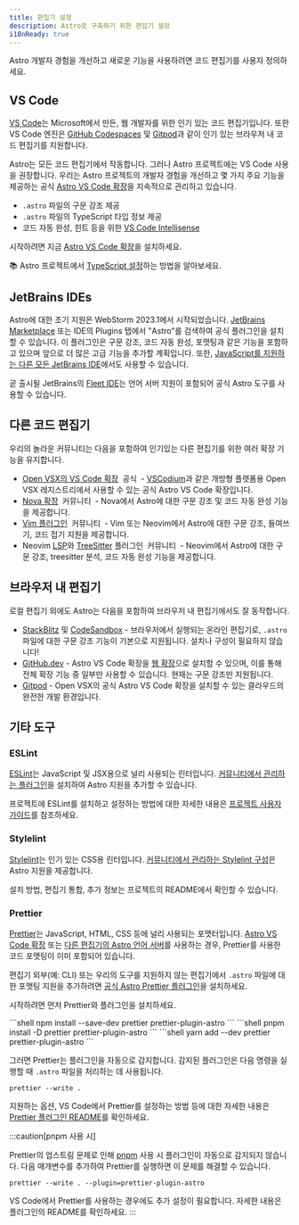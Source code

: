 ```yaml
---
title: 편집기 설정
description: Astro로 구축하기 위한 편집기 설정
i18nReady: true
---
```


Astro 개발자 경험을 개선하고 새로운 기능을 사용하려면 코드 편집기를 사용자 정의하세요.

## VS Code

[VS Code](https://code.visualstudio.com/)는 Microsoft에서 만든, 웹 개발자를 위한 인기 있는 코드 편집기입니다. 또한 VS Code 엔진은 [GitHub Codespaces](https://github.com/features/codespaces) 및 [Gitpod](https://gitpod.io/)과 같이 인기 있는 브라우저 내 코드 편집기를 지원합니다.

Astro는 모든 코드 편집기에서 작동합니다. 그러나 Astro 프로젝트에는 VS Code 사용을 권장합니다. 우리는 Astro 프로젝트의 개발자 경험을 개선하고 몇 가지 주요 기능을 제공하는 공식 [Astro VS Code 확장](https://marketplace.visualstudio.com/items?itemName=astro-build.astro-vscode)을 지속적으로 관리하고 있습니다.

- `.astro` 파일의 구문 강조 제공
- `.astro` 파일의 TypeScript 타입 정보 제공
- 코드 자동 완성, 힌트 등을 위한 [VS Code Intellisense](https://code.visualstudio.com/docs/editor/intellisense)

시작하려면 지금 [Astro VS Code 확장](https://marketplace.visualstudio.com/items?itemName=astro-build.astro-vscode)을 설치하세요.

📚 Astro 프로젝트에서 [TypeScript 설정](/ko/guides/typescript/)하는 방법을 알아보세요.

## JetBrains IDEs

Astro에 대한 초기 지원은 WebStorm 2023.1에서 시작되었습니다. [JetBrains Marketplace](https://plugins.jetbrains.com/plugin/20959-astro) 또는 IDE의 Plugins 탭에서 "Astro"를 검색하여 공식 플러그인을 설치할 수 있습니다. 이 플러그인은 구문 강조, 코드 자동 완성, 포맷팅과 같은 기능을 포함하고 있으며 앞으로 더 많은 고급 기능을 추가할 계획입니다. 또한, [JavaScript를 지원하는 다른 모든 JetBrains IDE](https://www.jetbrains.com/products/#lang=js&type=ide)에서도 사용할 수 있습니다.

곧 출시될 JetBrains의 [Fleet IDE](https://www.jetbrains.com/fleet/)는 언어 서버 지원이 포함되어 공식 Astro 도구를 사용할 수 있습니다.

## 다른 코드 편집기

우리의 놀라운 커뮤니티는 다음을 포함하여 인기있는 다른 편집기를 위한 여러 확장 기능을 유지합니다.

- [Open VSX의 VS Code 확장](https://open-vsx.org/extension/astro-build/astro-vscode) <span style="margin: 0.25em;"><Badge variant="accent"> 공식</Badge></span> - [VSCodium](https://vscodium.com/)과 같은 개방형 플랫폼용 Open VSX 레지스트리에서 사용할 수 있는 공식 Astro VS Code 확장입니다.
- [Nova 확장](https://extensions.panic.com/extensions/sciencefidelity/sciencefidelity.astro/) <span style="margin: 0.25em;"><Badge variant="neutral">커뮤니티</Badge></span> - Nova에서 Astro에 대한 구문 강조 및 코드 자동 완성 기능을 제공합니다.
- [Vim 플러그인](https://github.com/wuelnerdotexe/vim-astro) <span style="margin: 0.25em;"><Badge variant="neutral">커뮤니티</Badge></span> - Vim 또는 Neovim에서 Astro에 대한 구문 강조, 들여쓰기, 코드 접기 지원을 제공합니다.
- Neovim [LSP](https://github.com/neovim/nvim-lspconfig/blob/master/doc/server_configurations.md#astro)와 [TreeSitter](https://github.com/virchau13/tree-sitter-astro) 플러그인 <span style="margin: 0.25em;"><Badge variant="neutral">커뮤니티</Badge></span> - Neovim에서 Astro에 대한 구문 강조, treesitter 분석, 코드 자동 완성 기능을 제공합니다.

## 브라우저 내 편집기

로컬 편집기 외에도 Astro는 다음을 포함하여 브라우저 내 편집기에서도 잘 동작합니다.

- [StackBlitz](https://stackblitz.com/) 및 [CodeSandbox](https://codesandbox.io/) - 브라우저에서 실행되는 온라인 편집기로, `.astro` 파일에 대한 구문 강조 기능이 기본으로 지원됩니다. 설치나 구성이 필요하지 않습니다!
- [GitHub.dev](https://github.dev/) - Astro VS Code 확장을 [웹 확장](https://code.visualstudio.com/api/extension-guides/web-extensions)으로 설치할 수 있으며, 이를 통해 전체 확장 기능 중 일부만 사용할 수 있습니다. 현재는 구문 강조만 지원됩니다.
- [Gitpod](https://gitpod.io/) - Open VSX의 공식 Astro VS Code 확장을 설치할 수 있는 클라우드의 완전한 개발 환경입니다.

## 기타 도구

### ESLint

[ESLint](https://eslint.org/)는 JavaScript 및 JSX용으로 널리 사용되는 린터입니다. [커뮤니티에서 관리하는 플러그인](https://github.com/ota-meshi/eslint-plugin-astro)을 설치하여 Astro 지원을 추가할 수 있습니다.

프로젝트에 ESLint를 설치하고 설정하는 방법에 대한 자세한 내용은 [프로젝트 사용자 가이드](https://ota-meshi.github.io/eslint-plugin-astro/user-guide/)를 참조하세요.

### Stylelint

[Stylelint](https://stylelint.io/)는 인기 있는 CSS용 린터입니다. [커뮤니티에서 관리하는 Stylelint 구성](https://github.com/ota-meshi/stylelint-config-html)은 Astro 지원을 제공합니다.

설치 방법, 편집기 통합, 추가 정보는 프로젝트의 README에서 확인할 수 있습니다.

### Prettier

[Prettier](https://prettier.io/)는 JavaScript, HTML, CSS 등에 널리 사용되는 포맷터입니다. [Astro VS Code 확장](https://marketplace.visualstudio.com/items?itemName=astro-build.astro-vscode) 또는 [다른 편집기의 Astro 언어 서버](#다른-코드-편집기)를 사용하는 경우, Prettier를 사용한 코드 포맷팅이 이미 포함되어 있습니다.

편집기 외부(예: CLI) 또는 우리의 도구를 지원하지 않는 편집기에서 `.astro` 파일에 대한 포맷팅 지원을 추가하려면 [공식 Astro Prettier 플러그인](https://github.com/withastro/prettier-plugin-astro)을 설치하세요.

시작하려면 먼저 Prettier와 플러그인을 설치하세요.

<PackageManagerTabs>
  <Fragment slot="npm">
  ```shell
  npm install --save-dev prettier prettier-plugin-astro
  ```
  </Fragment>
  <Fragment slot="pnpm">
  ```shell
  pnpm install -D prettier prettier-plugin-astro
  ```
  </Fragment>
  <Fragment slot="yarn">
  ```shell
  yarn add --dev prettier prettier-plugin-astro
  ```
  </Fragment>
</PackageManagerTabs>

그러면 Prettier는 플러그인을 자동으로 감지합니다. 감지된 플러그인은 다음 명령을 실행할 때 `.astro` 파일을 처리하는 데 사용됩니다.

```shell
prettier --write .
```

지원하는 옵션, VS Code에서 Prettier를 설정하는 방법 등에 대한 자세한 내용은 [Prettier 플러그인 README](https://github.com/withastro/prettier-plugin-astro/blob/main/README.md)를 확인하세요.

:::caution[pnpm 사용 시]

Prettier의 업스트림 문제로 인해 [pnpm](https://pnpm.io/) 사용 시 플러그인이 자동으로 감지되지 않습니다. 다음 매개변수를 추가하여 Prettier를 실행하면 이 문제를 해결할 수 있습니다.

```shell
prettier --write . --plugin=prettier-plugin-astro
```

VS Code에서 Prettier를 사용하는 경우에도 추가 설정이 필요합니다. 자세한 내용은 플러그인의 README를 확인하세요.
:::
